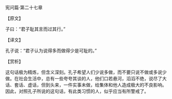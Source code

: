 

宪问篇·第二十七章

【原文】

子曰：“君子耻其言而过其行。”

【译文】

孔子说：“君子认为说得多而做得少是可耻的。”

【赏析】

这句话极为精炼，但含义深刻。孔子希望人们少说多做，而不要只说不做或多说少做。在社会生活中，总有一些夸夸其谈的人，他们口若悬河，滔滔不绝，说尽了大话、套话、虚话，但到头来，一件实事未做，给集体和他人造成极大的不良影响。因此，对照孔子所说的这句话，有此类习惯的人，似乎应当有所警戒了。

